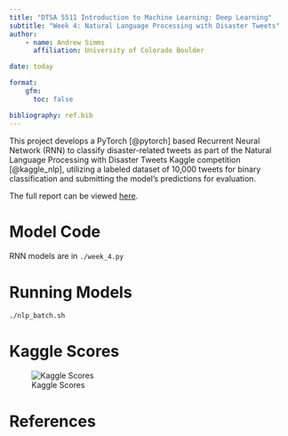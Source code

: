 ```yaml
---
title: "DTSA 5511 Introduction to Machine Learning: Deep Learning"
subtitle: "Week 4: Natural Language Processing with Disaster Tweets"
author:
    - name: Andrew Simms
      affiliation: University of Colorado Boulder

date: today

format:
    gfm:
      toc: false

bibliography: ref.bib
---
```



This project develops a PyTorch [@pytorch] based Recurrent Neural Network (RNN) to classify
disaster-related tweets as part of the Natural Language Processing with Disaster Tweets Kaggle
competition [@kaggle_nlp], utilizing a labeled dataset of 10,000 tweets for binary classification
and submitting the model's predictions for evaluation.

The full report can be viewed [here](http://www.andrewdsimms.com/nlp_disaster_tweets/).


# Model Code

RNN models are in `./week_4.py`


# Running Models

```
./nlp_batch.sh
```

# Kaggle Scores

![Kaggle Scores](./quarto/week_4_kaggle_scores_2.png){#fig-kaggle}

# References

:::{.refs}
:::
